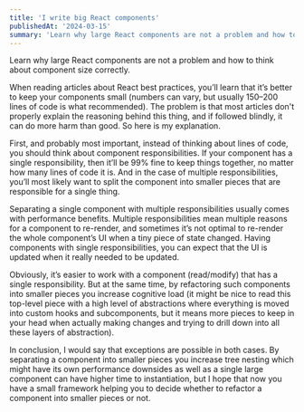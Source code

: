 ```yaml
---
title: 'I write big React components'
publishedAt: '2024-03-15'
summary: 'Learn why large React components are not a problem and how to think about component size correctly.'
---
```


<Callout emoji="💡">
    Learn why large React components are not a problem and how to think about component size correctly.
</Callout>

When reading articles about React best practices, you’ll learn that it’s better to keep your components small (numbers can vary, but usually 150–200 lines of code is what recommended). The problem is that most articles don't properly explain the reasoning behind this thing, and if followed blindly, it can do more harm than good. So here is my explanation.

First, and probably most important, instead of thinking about lines of code, you should think about component responsibilities. If your component has a single responsibility, then it’ll be 99% fine to keep things together, no matter how many lines of code it is. And in the case of multiple responsibilities, you’ll most likely want to split the component into smaller pieces that are responsible for a single thing.

Separating a single component with multiple responsibilities usually comes with performance benefits. Multiple responsibilities mean multiple reasons for a component to re-render, and sometimes it’s not optimal to re-render the whole component’s UI when a tiny piece of state changed. Having components with single responsibilities, you can expect that the UI is updated when it really needed to be updated.

Obviously, it’s easier to work with a component (read/modify) that has a single responsibility. But at the same time, by refactoring such components into smaller pieces you increase cognitive load (it might be nice to read this top-level piece with a high level of abstractions where everything is moved into custom hooks and subcomponents, but it means more pieces to keep in your head when actually making changes and trying to drill down into all these layers of abstraction).

In conclusion, I would say that exceptions are possible in both cases. By separating a component into smaller pieces you increase tree nesting which might have its own performance downsides as well as a single large component can have higher time to instantiation, but I hope that now you have a small framework helping you to decide whether to refactor a component into smaller pieces or not.
